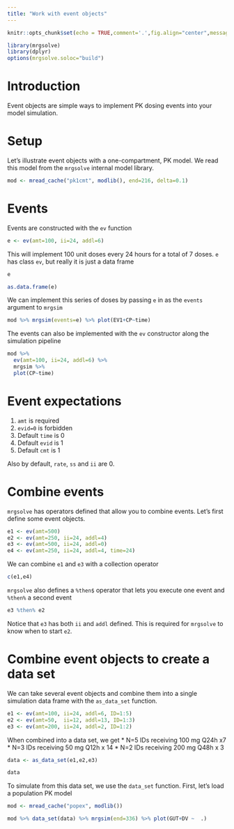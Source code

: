 ```yaml
---
title: "Work with event objects"
---
```



```r
knitr::opts_chunk$set(echo = TRUE,comment='.',fig.align="center",message=FALSE,cache=TRUE, autodep=TRUE)
```

```r
library(mrgsolve)
library(dplyr)
options(mrgsolve.soloc="build")
```


# Introduction

Event objects are simple ways to implement PK dosing events into your model simulation.  

# Setup
Let's illustrate event objects with a one-compartment, PK model.  We read this model from the `mrgsolve` internal model library.
```r
mod <- mread_cache("pk1cmt", modlib(), end=216, delta=0.1)
```

# Events

Events are constructed with the `ev` function

```r
e <- ev(amt=100, ii=24, addl=6)
```

This will implement 100 unit doses every 24 hours for a total of 7 doses.  `e` has class `ev`, but really it 
is just a data frame

```r
e
```

```r
as.data.frame(e)
```

We can implement this series of doses by passing `e` in as the `events` argument to `mrgsim`
```r
mod %>% mrgsim(events=e) %>% plot(EV1+CP~time)
```


The events can also be implemented with the `ev` constructor along the simulation pipeline
```r
mod %>%
  ev(amt=100, ii=24, addl=6) %>%
  mrgsim %>% 
  plot(CP~time)
```


# Event expectations

1. `amt` is required
1. `evid=0` is forbidden
1. Default `time` is 0
1. Default `evid` is 1
1. Default `cmt` is 1

Also by default, `rate`, `ss` and `ii` are 0.


# Combine events

`mrgsolve` has operators defined that allow you to combine events.  Let's first define some event objects.

```r
e1 <- ev(amt=500)
e2 <- ev(amt=250, ii=24, addl=4)
e3 <- ev(amt=500, ii=24, addl=0)
e4 <- ev(amt=250, ii=24, addl=4, time=24)
```


We can combine `e1` and `e3` with a collection operator

```r
c(e1,e4)
```

`mrgsolve` also defines a `%then$` operator that lets you execute one event and `%then%` a second event
```r
e3 %then% e2
```

Notice that `e3` has both `ii` and `addl` defined.  This is required for `mrgsolve` to know when to start `e2`.


# Combine event objects to create a data set

We can take several event objects and combine them into a single simulation data frame with the `as_data_set` function.

```r
e1 <- ev(amt=100, ii=24, addl=6, ID=1:5)
e2 <- ev(amt=50,  ii=12, addl=13, ID=1:3)
e3 <- ev(amt=200, ii=24, addl=2, ID=1:2)
```

When combined into a data set, we get 
* N=5 IDs receiving 100 mg Q24h x7 
* N=3 IDs receiving 50  mg Q12h x 14
* N=2 IDs receiving 200 mg Q48h x 3

```r
data <- as_data_set(e1,e2,e3)

data
```

To simulate from this data set, we use the `data_set` function.  First, let's load a population PK model

```r
mod <- mread_cache("popex", modlib())
```
```r
mod %>% data_set(data) %>% mrgsim(end=336) %>% plot(GUT+DV ~  .)
```















